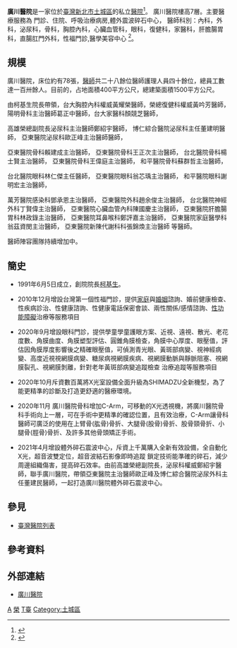 {{Hospital Clinic Information
| name                          = 廣川醫院
| else_name                     = Broad River Hospital 
| logo                          = 
| abbreviated_name              = 
| open_date                     = 1989年1月
| closing_date                  =
| area                          = 
| location                      = {{flagicon|TWN}} 23662新北市土城區裕民路276號
|zip_code                       = 23662
| telephone_no                  = 886-2-22617000
| Division_of_medical_liability = 地區醫院
| sickbed                       = 70床 (2013)
| special_medical               = 
| key_people                    = [[柯基生|柯基生]]（院長）
| manager                       = [[衛生福利部|衛生福利部]]
| num_employees                 =
| homepage                      = http://www.broadriverhospital.com/
| footnotes                     = 
| width                         = 
}}

'''廣川醫院'''是一家位於[[臺灣|臺灣]][[新北市|新北市]][[土城區|土城區]]的私立[[醫院|醫院]]<ref>{{Cite web|title=新北市醫院清冊|url=http://www.health.ntpc.gov.tw/archive/file/%e6%96%b0%e5%8c%97%e5%b8%82%e9%86%ab%e9%99%a2%e6%b8%85%e5%86%8a+(5).pdf|access-date=2021-05-16|format=pdf|language=zh-TW|archive-date=2021-05-16|archive-url=https://web.archive.org/web/20210516080304/http://www.health.ntpc.gov.tw/archive/file/%E6%96%B0%E5%8C%97%E5%B8%82%E9%86%AB%E9%99%A2%E6%B8%85%E5%86%8A+%285%29.pdf|dead-url=no}}</ref>。
廣川醫院樓高7層。主要醫療服務為 門診、住院、呼吸治療病房,體外震波碎石中心，
醫師科別：內科，外科，泌尿科，骨科，胸腔內科，心臟血管科，眼科，復健科，家醫科，肝膽腸胃科，直腸肛門外科，性福門診,醫學美容中心 <ref>{{Cite web|title=醫療給付改善方案專區－廣川醫院 明細資料|url=https://www.nhi.gov.tw/Query/Query11_Detail.aspx?HospID=1531130052|access-date=2021-05-16|language=zh-TW|archive-date=2021-05-16|archive-url=https://web.archive.org/web/20210516082333/https://www.nhi.gov.tw/Query/Query11_Detail.aspx?HospID=1531130052|dead-url=no}}</ref>。

==規模==
廣川醫院，床位約有78張，[[醫師|醫師]]共二十八餘位醫師護理人員四十餘位，總員工數達一百卅餘人。目前的，占地面積400平方公尺，總建築面積1500平方公尺。

由柯基生院長帶領，台大胸腔內科權威黃耀榮醫師，榮總復健科權威黃吟芳醫師，陽明骨科主治醫師葛正中醫師，台大家醫科顏競芝醫師，

高雄榮總副院長泌尿科主治醫師鄭紹宇醫師，
博仁綜合醫院泌尿科主任董建明醫師，
亞東醫院泌尿科歐正峰主治醫師醫師，

亞東醫院骨科賴建成主治醫師，
亞東醫院骨科王正次主治醫師，
台北醫院骨科楊士賢主治醫師，
亞東醫院骨科王偉庭主治醫師，
和平醫院骨科蘇群哲主治醫師，

台北醫院眼科林仁傑主任醫師，
亞東醫院眼科翁芯瑀主治醫師，
和平醫院眼科謝明宏主治醫師，

萬芳醫院感染科鄧承恩主治醫師，
亞東醫院外科趙余俊主治醫師，
台北醫院神經外科丁賢偉主治醫師，
亞東醫院心臟血管內科陳國慶主治醫師，
亞東醫院肝膽腸胃科林政錄主治醫師，
亞東醫院耳鼻喉科鄭評嘉主治醫師，
亞東醫院家庭醫學科翁茲資閔主治醫師，
亞東醫院新陳代謝科科張錦煥主治醫師 等醫師。

醫師陣容團隊持續增加中。

==簡史==
*1991年6月5日成立，創院院長[[柯基生|柯基生]]。

*2010年12月增設台灣第一個性福門診，提供[[家庭|家庭]]與[[婚姻|婚姻]]諮詢、婚前健康檢查、性疾病診治、性健康諮詢、性健康電話保密會談、兩性關係/感情諮詢、[[性功能障礙|性功能障礙]]治療等服務項目

*2020年9月增設眼科門診，提供學童學童護眼方案、近視、遠視、散光、老花度數、角膜曲度、角膜塑型評估、圓錐角膜檢查，角膜中心厚度、眼壓值，評估因角膜厚度影響後之精確眼壓值，可偵測青光眼、黃斑部病變、視神經病變、高度近視視網膜病變、糖尿病視網膜疾病、視網膜動脈與靜脈阻塞、視網膜裂孔、視網膜剝離，針對老年黃斑部病變追蹤檢查 治療追蹤等服務項目

*2020年10月斥資數百萬將X光室設備全面升級為SHIMADZU全新機型，為了能更精準的診斷及打造更舒適的醫療環境。

*2020年11月 廣川醫院骨科增加C-Arm，可移動的X光透視機，將廣川醫院骨科手術向上一層，可在手術中更精準的確認位置，且有效治療，C-Arm讓骨科醫師可廣泛的使用在上臂骨(肱骨)骨折、大腿骨(股骨)骨折、股骨頸骨折、小腿骨(脛骨)骨折、及許多其他骨頭矯正手術。

*2021年4月增設體外碎石震波中心，斥資上千萬購入全新有效設備，全自動化X光，超音波雙定位，超音波結石影像即時追蹤 鎖定技術能準確的碎石，減少周邊組織傷害，提高碎石效率。由前高雄榮總副院長，泌尿科權威鄭紹宇醫師，聯手廣川醫院，帶領亞東醫院主治醫師歐正峰及博仁綜合醫院泌尿外科主任董建民醫師，一起打造廣川醫院體外碎石震波中心。

== 參見 ==
* [[臺灣醫院列表|臺灣醫院列表]]

==參考資料==
{{reflist}}

==外部連結==
*[http://www.broadriverhospital.com/ 廣川醫院] {{Wayback|url=http://www.broadriverhospital.com/ |date=20220105011722 }}{{zh}}

[[Category:台灣地區醫院|A]]
[[Category:新北市醫院|榮]]
[[Category:1989年台灣建立|T臺]]
[[Category:土城區|Category:土城區]]